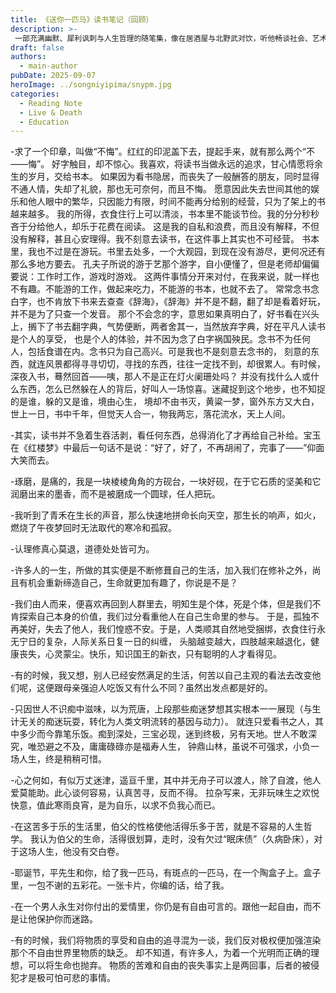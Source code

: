```yaml
---
title: 《送你一匹马》读书笔记（回顾）
description: >-
 一部充满幽默、犀利讽刺与人生哲理的随笔集，像在居酒屋与北野武对饮，听他畅谈社会、艺术与人生的荒诞与真相。
draft: false
authors:
  - main-author
pubDate: 2025-09-07
heroImage: ../songniyipima/snypm.jpg
categories:
  - Reading Note
  - Live & Death
  - Education
---
```


-求了一个印章，叫做“不悔”。红红的印泥盖下去，提起手来，就有那么两个“不——悔”。
好字触目，却不惊心。我喜欢，将读书当做永远的追求，甘心情愿将余生的岁月，交给书本。
如果因为看书隐居，而丧失了一般酬答的朋友，同时显得不通人情，失却了礼貌，那也无可奈何，而且不悔。
愿意因此失去世间其他的娱乐和他人眼中的繁华，只因能力有限，时间不能再分给别的经营，只为了架上的书越来越多。
我的所得，衣食住行上可以清淡，书本里不能谈节俭。我的分分秒秒吝于分给他人，却乐于花费在阅读。
这是我的自私和浪费，而且没有解释，不但没有解释，甚且心安理得。我不刻意去读书，在这件事上其实也不可经营。
书本里，我也不过是在游玩。书里去处多，一个大观园，到现在没有游尽，更何况还有那么多地方要去。
孔夫子所说的游于艺那个游字，自小便懂了，但是老师却偏偏要说：工作时工作，游戏时游戏。
这两件事情分开来对付，在我来说，就一样也不有趣。不能游的工作，做起来吃力，不能游的书本，也就不去了。
常常念书念白字，也不肯放下书来去查查《辞海》，《辞海》并不是不翻，翻了却是看着好玩，并不是为了只查一个发音。
那个不会念的字，意思如果真明白了，好书看在兴头上，搁下了书去翻字典，气势便断，两者舍其一，当然放弃字典，好在平凡人读书是个人的享受，
也是个人的体验，并不因为念了白字祸国殃民。念书不为任何人，包括食谱在内。念书只为自己高兴。可是我也不是刻意去念书的，
刻意的东西，就连风景都得寻寻切切，寻找的东西，往往一定找不到，却很累人。有时候，深夜入书，蓦然回首——咦，那人不是正在灯火阑珊处吗？
并没有找什么人或什么东西，怎么已然躲在人的背后，好叫人一场惊喜。迷藏捉到这个地步，也不知捉的是谁，躲的又是谁，境由心生，
境却不由书灭，黄粱一梦，窗外东方又大白，世上一日，书中千年，但觉天人合一，物我两忘，落花流水，天上人间。

-其实，读书并不急着生吞活剥，看任何东西，总得消化了才再给自己补给。宝玉在《红楼梦》中最后一句话不是说：“好了，好了，不再胡闹了，完事了——”仰面大笑而去。

-琢磨，是痛的，我是一块棱棱角角的方砚台，一块好砚，在于它石质的坚美和它润磨出来的墨香，而不是被磨成一个圆球，任人把玩。

-我听到了青禾在生长的声音，那么快速地拼命长向天空，那生长的响声，如火，燃烧了午夜梦回时无法取代的寒冷和孤寂。

-认理修真心莫退，道德处处皆可为。

-许多人的一生，所做的其实便是不断修葺自己的生活，加入我们在修补之外，尚且有机会重新缔造自己，生命就更加有趣了，你说是不是？

-我们由人而来，便喜欢再回到人群里去，明知生是个体，死是个体，但是我们不肯探索自己本身的价值，我们过分看重他人在自己生命里的参与。
于是，孤独不再美好，失去了他人，我们惶惑不安。于是，人类顺其自然地受捆绑，衣食住行永无宁日的复杂，人际关系日复一日的纠缠，
头脑越变越大，四肢越来越退化，健康丧失，心灵蒙尘。快乐，知识国王的新衣，只有聪明的人才看得见。

-有的时候，我又想，别人已经安然满足的生活，何苦以自己主观的看法去改变他们呢，这便跟母亲强迫人吃饭又有什么不同？虽然出发点都是好的。

-只因世人不识痴中滋味，以为荒唐，上段那些痴迷梦想其实根本一一展现（与生计无关的痴迷玩耍，转化为人类文明流转的基因与动力）。
就连只爱看书之人，其中多少而今靠笔乐饭。痴到深处，三宝必现，迷到终极，另有天地。世人不敢深究，唯恐避之不及，庸庸碌碌亦是福寿人生，
钟鼎山林，虽说不可强求，小负一场人生，终是稍稍可惜。

-心之何如，有似万丈迷津，遥亘千里，其中并无舟子可以渡人，除了自渡，他人爱莫能助。此心谈何容易，认真苦寻，反而不得。
拉杂写来，无非玩味生之欢悦快意，值此寒雨良宵，是为自乐，以求不负我心而已。

-在这苦多于乐的生活里，伯父的性格使他活得乐多于苦，就是不容易的人生哲学。
我认为伯父的生命，活得很划算，走时，没有欠过“眠床债”（久病卧床），对于这场人生，他没有交白卷。

-耶诞节，平先生和你，给了我一匹马，有斑点的一匹马，在一个陶盒子上。盒子里，一包不谢的五彩花。一张卡片，你编的话，给了我。

-在一个男人永生对你付出的爱情里，你仍是有自由可言的。跟他一起自由，而不是让他保护你而迷路。

-有的时候，我们将物质的享受和自由的追寻混为一谈，我们反对极权便加强渲染那个不自由世界里物质的缺乏。
却不知道，有许多人，为着一个光明而正确的理想，可以将生命也抛弃。
物质的苦难和自由的丧失事实上是两回事，后者的被侵犯才是极可怕可悲的事情。
